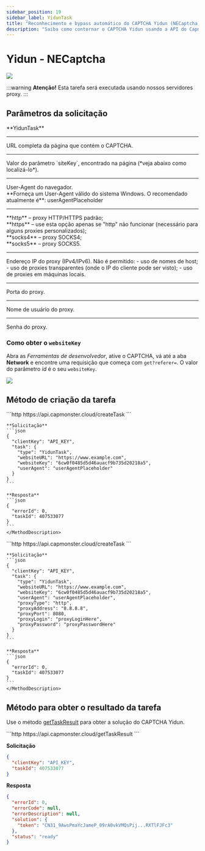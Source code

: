 ```yaml
---
sidebar_position: 19
sidebar_label: YidunTask
title: "Reconhecimento e bypass automático do CAPTCHA Yidun (NECaptcha) | API"
description: "Saiba como contornar o CAPTCHA Yidun usando a API do Capmonster Cloud para reconhecimento e resolução automáticos!"
---
```



# Yidun - NECaptcha

<PriceBlockWrap>
  <PriceBlock title="Yidun task" name="yidunToken"/>
</PriceBlockWrap>

![](./images/yidun-task/yidun-captcha.png)

:::warning **Atenção!**
Esta tarefa será executada usando nossos servidores proxy.
:::

## Parâmetros da solicitação

<TabItem value="proxy" label="YidunTask (com proxy)" className="bordered-panel">
  <ParamItem title="type" required type="string" />
  **YidunTask**

  ---

  <ParamItem title="websiteURL" required type="string" />
  URL completa da página que contém o CAPTCHA.

  ---

  <ParamItem title="websiteKey" required type="string" />
  Valor do parâmetro `siteKey`, encontrado na página (*veja abaixo como localizá-lo*).

  ---

  <ParamItem title="userAgent" type="string" />
  User-Agent do navegador. <br />
  **Forneça um User-Agent válido do sistema Windows. O recomendado atualmente é**: userAgentPlaceholder

  ---

  <ParamItem title="proxyType" type="string" />
  **http** – proxy HTTP/HTTPS padrão;<br />
  **https** – use esta opção apenas se "http" não funcionar (necessário para alguns proxies personalizados);<br />
  **socks4** – proxy SOCKS4;<br />
  **socks5** – proxy SOCKS5.

  ---

  <ParamItem title="proxyAddress" type="string" />
  <p>
    Endereço IP do proxy (IPv4/IPv6). Não é permitido:
    - uso de nomes de host;
    - uso de proxies transparentes (onde o IP do cliente pode ser visto);
    - uso de proxies em máquinas locais.
  </p>

  ---

  <ParamItem title="proxyPort" type="integer" />
  Porta do proxy.

  ---

  <ParamItem title="proxyLogin" type="string" />
  Nome de usuário do proxy.

  ---

  <ParamItem title="proxyPassword" type="string" />
  Senha do proxy.

</TabItem>

### Como obter o `websiteKey`
Abra as *Ferramentas de desenvolvedor*, ative o CAPTCHA, vá até a aba **Network** e encontre uma requisição que começa com `get?referer=`. O valor do parâmetro *id* é o seu `websiteKey`.

![](./images/yidun-task/yidun-websitekey.png)

## Método de criação da tarefa

<Tabs className="full-width-tabs filled-tabs request-tabs" groupId="captcha-type">
  <TabItem value="proxyless" label="YidunTask (sem proxy)" default className="method-panel">
    <MethodItem>
      ```http
      https://api.capmonster.cloud/createTask
      ```
    </MethodItem>
    <MethodDescription>

    **Solicitação**
    ```json
    {
      "clientKey": "API_KEY",
      "task": {
        "type": "YidunTask",
        "websiteURL": "https://www.example.com",
        "websiteKey": "6cw0f0485d5d46auacf9b735d20218a5",
        "userAgent": "userAgentPlaceholder"
      }
    }
    ```

    **Resposta**
    ```json
    {
      "errorId": 0,
      "taskId": 407533077
    }
    ```
    </MethodDescription>
  </TabItem>

  <TabItem value="proxy" label="YidunTask (com proxy)" default className="method-panel">
    <MethodItem>
      ```http
      https://api.capmonster.cloud/createTask
      ```
    </MethodItem>
    <MethodDescription>

    **Solicitação**
    ```json
    {
      "clientKey": "API_KEY",
      "task": {
        "type": "YidunTask",
        "websiteURL": "https://www.example.com",
        "websiteKey": "6cw0f0485d5d46auacf9b735d20218a5",
        "userAgent": "userAgentPlaceholder",
        "proxyType": "http",
        "proxyAddress": "8.8.8.8",
        "proxyPort": 8080,
        "proxyLogin": "proxyLoginHere",
        "proxyPassword": "proxyPasswordHere"
      }
    }
    ```

    **Resposta**
    ```json
    {
      "errorId": 0,
      "taskId": 407533077
    }
    ```
    </MethodDescription>
  </TabItem>
</Tabs>

## Método para obter o resultado da tarefa

Use o método [getTaskResult](../api/methods/get-task-result.md) para obter a solução do CAPTCHA Yidun.

<TabItem value="proxyless" label="CustomTask (sem proxy)" default className="method-panel-full">
  <MethodItem>
    ```http
    https://api.capmonster.cloud/getTaskResult
    ```
  </MethodItem>
  <MethodDescription>

  **Solicitação**
  ```json
  {
    "clientKey": "API_KEY",
    "taskId": 407533077
  }
  ```

  **Resposta**
  ```json
  {
    "errorId": 0,
    "errorCode": null,
    "errorDescription": null,
    "solution": {
      "token": "CN31_9AwsPmaYcJameP_09rA0vkVMQsPij...RXTlFJFc3"
    },
    "status": "ready"
  }
  ```
  </MethodDescription>
</TabItem>
